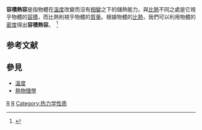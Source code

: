 '''容積熱容'''是指物體在[[溫度|溫度]]改變而沒有[[相變|相變]]之下的儲熱能力。與[[比熱|比熱]]不同之處是它視乎物體的[[容積|容積]]，而比熱則視乎物體的[[質量|質量]]。根據物體的[[比熱|比熱]]，我們可以利用物體的[[密度|密度]]得出'''容積熱容'''。　<ref>{{Cite web |url=http://www.usace.army.mil/usace-docs/armytm/tm5-852-6/c-2.pdf#search=%22%22Volumetric%20heat%20capacity%22%22 |title=''U.S. Army Corps of Engineers Technical Manual: Arctic and Subarctic Construction: Calculation Methods for Determination of Depths of Freeze and Thaw in Soils'', TM 5-852-6/AFR 88-19, Volume 6, 1988, Equation 2-1 |access-date=2007-08-13 |archive-date=2006-06-22 |archive-url=https://web.archive.org/web/20060622014906/http://www.usace.army.mil/usace-docs/armytm/tm5-852-6/c-2.pdf#search=%22%22Volumetric%20heat%20capacity%22%22 |dead-url=no }}</ref>

==参考文献==
<div class="references-small">
<references />
</div>

==參見==
*[[溫度|溫度]]
*[[熱物理學|熱物理學]]

[[Category:体积|R]]
[[Category:物理量|R]]
[[Category:热力学性质|Category:热力学性质]]